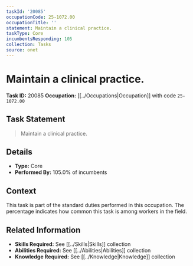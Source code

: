 ```yaml
---
taskId: '20085'
occupationCode: 25-1072.00
occupationTitle: ''
statement: Maintain a clinical practice.
taskType: Core
incumbentsResponding: 105
collection: Tasks
source: onet
---
```

# Maintain a clinical practice.

**Task ID:** 20085
**Occupation:** [[../Occupations|Occupation]] with code `25-1072.00`

## Task Statement

> Maintain a clinical practice.

## Details

- **Type:** Core
- **Performed By:** 105.0% of incumbents

## Context

This task is part of the standard duties performed in this occupation. The percentage indicates how common this task is among workers in the field.

## Related Information

- **Skills Required:** See [[../Skills|Skills]] collection
- **Abilities Required:** See [[../Abilities|Abilities]] collection
- **Knowledge Required:** See [[../Knowledge|Knowledge]] collection
